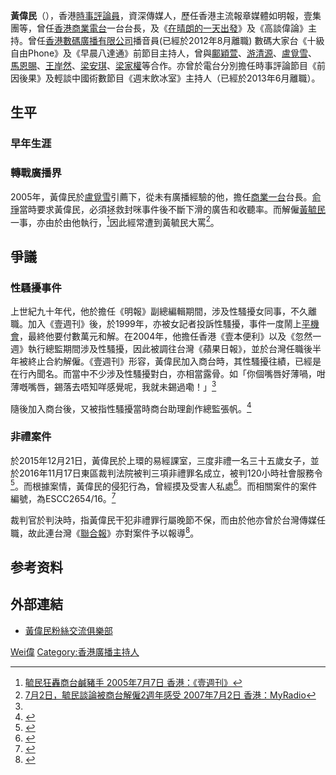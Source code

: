 {{refimprove|time=2012-10-01}}
{{不是|黃偉文}}
{{Otheruses|黄伟民}}

{{Infobox Biography
| subject_name   = 黃偉民 
| image_name     = Wong Wai Man.JPG
| image_size     = 200px
| image_caption  = 黃偉民於2012年71大遊行中
| date_of_birth  = {{birth_date_and _age|1957|7|30}}
| place_of_birth =  香港
| date_of_death  = 
| place_of_death = 
| occupation     = 時事評論員
前[[香港數碼廣播有限公司|香港數碼廣播有限公司]][[播音員|播音員]]、香港[[時事評論員|時事評論員]]、前[[數碼大家台|數碼大家台]]《[[十級自由Phone|十級自由Phone]]》及《[[早晨八達通|早晨八達通]]》[[節目主持人|節目主持人]]
}}

'''黃偉民'''（{{bd|1957年|7月30日|}}），香港[[時事評論員|時事評論員]]，資深傳媒人，歷任香港主流報章媒體如明報，壹集團等，曾任[[香港商業電台|香港商業電台]]一台台長，及《[[在晴朗的一天出發|在晴朗的一天出發]]》及《高談偉論》主持。曾任[[香港數碼廣播有限公司|香港數碼廣播有限公司]]播音員(已經於2012年8月離職) 數碼大家台《十級自由Phone》及《早晨八達通》前節目主持人，曾與[[鄺穎萱|鄺穎萱]]、[[游清源|游清源]]、[[盧覓雪|盧覓雪]]、[[馬恩賜|馬恩賜]]、[[王岸然|王岸然]]、[[梁安琪_(香港)|梁安琪]]、[[梁家權|梁家權]]等合作。亦曾於電台分別擔任時事評論節目《前因後果》及輕談中國術數節目《週末飲冰室》主持人（已經於2013年6月離職）。

== 生平 ==
=== 早年生涯 ===

=== 轉戰廣播界 ===
2005年，黃偉民於[[盧覓雪|盧覓雪]]引薦下，從未有廣播經驗的他，擔任[[商業一台|商業一台]]台長。[[俞琤|俞琤]]當時要求黃偉民，必須拯救封咪事件後不斷下滑的廣告和收聽率。而解僱[[黃毓民|黃毓民]]一事，亦由於由他執行，<ref name="#1">[http://hk.apple.nextmedia.com/nextplus/周刊新-聞-耳-目/article/20050707/2_5028185/毓-民-狂-轟-商-台-鹹-豬-手 毓民狂轟商台鹹豬手 2005年7月7日 香港：《壹週刊》]</ref>因此經常遭到黃毓民大罵<ref>[https://www.youtube.com/watch?v=Rbyk3h3NqTE 7月2日，毓民談論被商台解僱2週年感受 2007年7月2日 香港：MyRadio]</ref>。

== 爭議 ==
=== 性騷擾事件 ===
上世紀九十年代，他於擔任《明報》副總編輯期間，涉及性騷擾女同事，不久離職。加入《壹週刊》後，於1999年，亦被女記者投訴性騷擾，事件一度鬧上[[平機會|平機會]]，最終他要付數萬元和解。在2004年，他擔任香港《壹本便利》以及《忽然一週》執行總監期間涉及性騷擾，因此被調往台灣《蘋果日報》，並於台灣任職後半年被終止合約解僱。《壹週刊》形容，黃偉民加入商台時，其性騷擾往績，已經是在行內聞名。而當中不少涉及性騷擾對白，亦相當露骨。如「你個嘴唇好薄喎，咁薄嘅嘴唇，錫落去唔知咩感覺呢，我就未錫過嘞！」<ref name="#1"/>

隨後加入商台後，又被指性騷擾當時商台助理創作總監張帆。<ref>{{Cite web |url=http://hk.apple.nextmedia.com/nextplus/%E5%91%A8%E5%88%8A%E5%A8%9B-%E8%81%9E-%E6%A8%82/article/20050713/2_5043901/%E5%95%86-%E5%8F%B0-%E9%B9%B9-%E5%8F%B0-%E9%95%B7-%E5%8F%88-%E5%87%BA-%E5%8F%A3-%E6%88%91-%E5%93%8B-%E5%AD%A4-%E7%94%B7-%E5%AF%A1-%E5%A5%B3- |title=商台「鹹」台長又出口：我哋孤男寡女！ 2015年7月13日 香港《壹週刊》 |access-date=2016年11月17日 |archive-date=2016年11月18日 |archive-url=https://web.archive.org/web/20161118041025/http://hk.apple.nextmedia.com/nextplus/%E5%91%A8%E5%88%8A%E5%A8%9B-%E8%81%9E-%E6%A8%82/article/20050713/2_5043901/%E5%95%86-%E5%8F%B0-%E9%B9%B9-%E5%8F%B0-%E9%95%B7-%E5%8F%88-%E5%87%BA-%E5%8F%A3-%E6%88%91-%E5%93%8B-%E5%AD%A4-%E7%94%B7-%E5%AF%A1-%E5%A5%B3- |dead-url=no }}</ref>

=== 非禮案件 ===
於2015年12月21日，黃偉民於上環的易經課室，三度非禮一名三十五歲女子，並於2016年11月17日東區裁判法院被判三項非禮罪名成立，被判120小時社會服務令<ref>{{Cite web |url=http://archive.am730.com.hk/article-337931 |title=涉3度非禮女學員 傳媒人黃偉民判社服令 2016年11月18日 香港：《AM730》 |access-date=2017年7月28日 |archive-date=2020年2月25日 |archive-url=https://web.archive.org/web/20200225020234/http://archive.am730.com.hk/article-337931 |dead-url=no }}</ref>。而根據案情，黃偉民的侵犯行為，曾經摸及受害人私處<ref>{{Cite web |url=http://www.metrodaily.hk/metro_news/%E8%B3%87%E6%B7%B1%E5%82%B3%E5%AA%92%E4%BA%BA%E9%BB%83%E5%81%89%E6%B0%91%E9%9D%9E%E7%A6%AE%E7%BD%AA%E6%88%90-%E6%9C%88%E4%B8%AD%E5%88%A4%E5%88%91/ |title=資深傳媒人黃偉民非禮罪成 月中判刑 2016年11月1日 香港：《都市日報》 |access-date=2020年4月1日 |archive-url=https://web.archive.org/web/20170503202327/http://www.metrodaily.hk/metro_news/%E8%B3%87%E6%B7%B1%E5%82%B3%E5%AA%92%E4%BA%BA%E9%BB%83%E5%81%89%E6%B0%91%E9%9D%9E%E7%A6%AE%E7%BD%AA%E6%88%90-%E6%9C%88%E4%B8%AD%E5%88%A4%E5%88%91/ |archive-date=2017年5月3日 |dead-url=yes }}</ref>。而相關案件的案件編號，為ESCC2654/16。<ref>{{Cite web |url=https://news.mingpao.com/pns/dailynews/web_tc/article/20161118/s00002/1479405280604 |title=黃偉民非禮判社服令 官引《論語》囑聽規勸 2016年11月18日 香港：《明報》 |access-date=2017年5月3日 |archive-date=2017年7月29日 |archive-url=https://web.archive.org/web/20170729013641/https://news.mingpao.com/pns/dailynews/web_tc/article/20161118/s00002/1479405280604 |dead-url=no }}</ref>

裁判官於判決時，指黃偉民干犯非禮罪行屬晚節不保，而由於他亦曾於台灣傳媒任職，故此連台灣《[[聯合報|聯合報]]》亦對案件予以報導<ref>{{Cite web |url=https://udn.com/news/story/7332/2063025 |title=猥褻罪成 前商台台長「晚節不保」 2016年11月8日 台灣：《聯合報》 |access-date=2017年7月28日 |archive-date=2017年7月29日 |archive-url=https://web.archive.org/web/20170729051148/https://udn.com/news/story/7332/2063025 |dead-url=no }}</ref>。

== 参考资料 ==
{{reflist}}

== 外部連結 ==
* [http://www.facebook.com/wongwaimanhk 黃偉民粉絲交流俱樂部] {{Wayback|url=http://www.facebook.com/wongwaimanhk |date=20190822043629 }}

{{Authority control}}
{{DEFAULTSORT:Huang黃}}
[[Category:黃姓|Wei偉]]
[[Category:香港廣播主持人|Category:香港廣播主持人]]